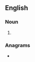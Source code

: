 ==English==

===Noun===
{{head|en|noun form}}

# {{plural of|en|baying}}

===Anagrams===
* {{anagrams|en|a=abginsy|bignays}}